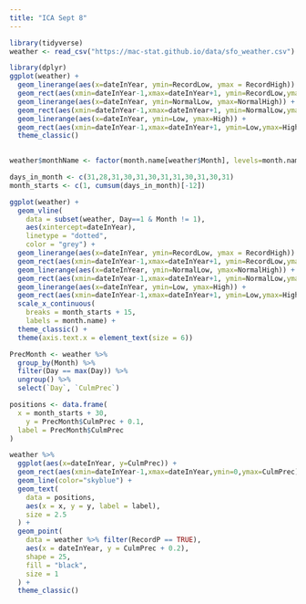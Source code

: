 ```yaml
---
title: "ICA Sept 8"
---
```



```r
library(tidyverse)
weather <- read_csv("https://mac-stat.github.io/data/sfo_weather.csv")
```

```r
library(dplyr)
ggplot(weather) +
  geom_linerange(aes(x=dateInYear, ymin=RecordLow, ymax = RecordHigh)) +
  geom_rect(aes(xmin=dateInYear-1,xmax=dateInYear+1, ymin=RecordLow,ymax=RecordHigh), fill="#ECEBE3", data=weather) +
  geom_linerange(aes(x=dateInYear, ymin=NormalLow, ymax=NormalHigh)) +
  geom_rect(aes(xmin=dateInYear-1,xmax=dateInYear+1, ymin=NormalLow,ymax=NormalHigh), fill="#C8B8BA", data=weather) +
  geom_linerange(aes(x=dateInYear, ymin=Low, ymax=High)) +
  geom_rect(aes(xmin=dateInYear-1,xmax=dateInYear+1, ymin=Low,ymax=High), fill = "#A90248", data=weather) +
  theme_classic()
  
```

```r
weather$monthName <- factor(month.name[weather$Month], levels=month.name)

days_in_month <- c(31,28,31,30,31,30,31,31,30,31,30,31)
month_starts <- c(1, cumsum(days_in_month)[-12])

ggplot(weather) +
  geom_vline(
    data = subset(weather, Day==1 & Month != 1),
    aes(xintercept=dateInYear),
    linetype = "dotted",
    color = "grey") +
  geom_linerange(aes(x=dateInYear, ymin=RecordLow, ymax = RecordHigh)) +
  geom_rect(aes(xmin=dateInYear-1,xmax=dateInYear+1, ymin=RecordLow,ymax=RecordHigh), fill="#ECEBE3", data=weather) +
  geom_linerange(aes(x=dateInYear, ymin=NormalLow, ymax=NormalHigh)) +
  geom_rect(aes(xmin=dateInYear-1,xmax=dateInYear+1, ymin=NormalLow,ymax=NormalHigh), fill="#C8B8BA", data=weather) +
  geom_linerange(aes(x=dateInYear, ymin=Low, ymax=High)) +
  geom_rect(aes(xmin=dateInYear-1,xmax=dateInYear+1, ymin=Low,ymax=High), fill = "#A90248", data=weather) +
  scale_x_continuous(
    breaks = month_starts + 15,
    labels = month.name) +
  theme_classic() +
  theme(axis.text.x = element_text(size = 6))
```

```r
PrecMonth <- weather %>%
  group_by(Month) %>%
  filter(Day == max(Day)) %>%
  ungroup() %>%
  select(`Day`, `CulmPrec`)

positions <- data.frame(
  x = month_starts + 30,
    y = PrecMonth$CulmPrec + 0.1,
  label = PrecMonth$CulmPrec
)

weather %>%
  ggplot(aes(x=dateInYear, y=CulmPrec)) +
  geom_rect(aes(xmin=dateInYear-1,xmax=dateInYear,ymin=0,ymax=CulmPrec), fill="grey80", data=weather) +
  geom_line(color="skyblue") +
  geom_text(
    data = positions,
    aes(x = x, y = y, label = label),
    size = 2.5
  ) +
  geom_point(
    data = weather %>% filter(RecordP == TRUE),
    aes(x = dateInYear, y = CulmPrec + 0.2),
    shape = 25,
    fill = "black",
    size = 1
  ) +
  theme_classic()
```

